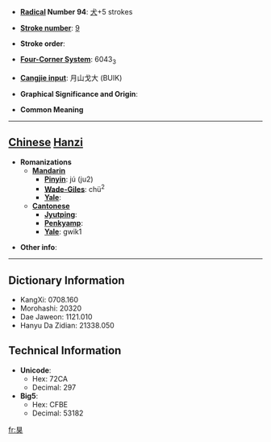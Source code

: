 * '''[[Wiktionary:Chinese radical index| Radical]] Number 94''': [[Wiktionary:Chinese radical index 犬|犬]]+5 strokes

* '''[[Wiktionary:Chinese total strokes index|Stroke number]]''': [[Wiktionary:Chinese total strokes index 9|9]]

* '''Stroke order''': 

* '''[[Wiktionary:Chinese four corner index|Four-Corner System]]''': 6043<sub>3</sub>

* '''[[Wiktionary:Chinese Cangjie index|Cangjie input]]''': 月山戈大 (BUIK)

* '''Graphical Significance and Origin''': 

* '''Common Meaning'''

----

== [[Chinese]] [[Hanzi]] ==

* '''Romanizations'''
** '''[[Mandarin]]'''
*** '''[[Pinyin]]''': jú (ju2)
*** '''[[Wade-Giles]]''': chü<sup>2</sup>
*** '''[[Yale]]''': 
** '''[[Cantonese]]'''
*** '''[[Jyutping]]''':
*** '''[[Penkyamp]]''': 
*** '''[[Yale]]''': gwik1

* '''Other info''': 

----

== Dictionary Information ==

* KangXi: 0708.160
* Morohashi: 20320
* Dae Jaweon: 1121.010
* Hanyu Da Zidian: 21338.050

== Technical Information ==

* '''Unicode''':
** Hex: 72CA
** Decimal: 297
* '''Big5''':
** Hex: CFBE
** Decimal: 53182

[[fr:狊]]